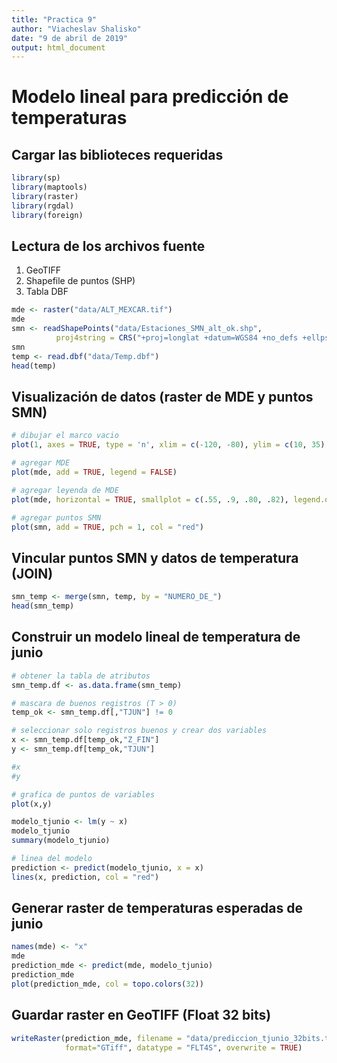 ---
title: "Practica 9"
author: "Viacheslav Shalisko"
date: "9 de abril de 2019"
output: html_document
---

# Modelo lineal para predicción de temperaturas
## Cargar las biblioteces requeridas

```{r}
library(sp)
library(maptools)
library(raster)
library(rgdal)
library(foreign)
```

## Lectura de los archivos fuente
1) GeoTIFF
2) Shapefile de puntos (SHP)
3) Tabla DBF

```{r}
mde <- raster("data/ALT_MEXCAR.tif")
mde
smn <- readShapePoints("data/Estaciones_SMN_alt_ok.shp",
          proj4string = CRS("+proj=longlat +datum=WGS84 +no_defs +ellps=WGS84 +towgs84=0,0,0")                 )
smn
temp <- read.dbf("data/Temp.dbf")
head(temp)
```

## Visualización de datos (raster de MDE y puntos SMN)

```{r}
# dibujar el marco vacio
plot(1, axes = TRUE, type = 'n', xlim = c(-120, -80), ylim = c(10, 35), xlab = "", ylab = "")

# agregar MDE
plot(mde, add = TRUE, legend = FALSE)

# agregar leyenda de MDE
plot(mde, horizontal = TRUE, smallplot = c(.55, .9, .80, .82), legend.only = TRUE) 

# agregar puntos SMN
plot(smn, add = TRUE, pch = 1, col = "red")
```

## Vincular puntos SMN y datos de temperatura (JOIN)

```{r}
smn_temp <- merge(smn, temp, by = "NUMERO_DE_")
head(smn_temp)
```

## Construir un modelo lineal de temperatura de junio

```{r}
# obtener la tabla de atributos
smn_temp.df <- as.data.frame(smn_temp)

# mascara de buenos registros (T > 0)
temp_ok <- smn_temp.df[,"TJUN"] != 0

# seleccionar solo registros buenos y crear dos variables
x <- smn_temp.df[temp_ok,"Z_FIN"]
y <- smn_temp.df[temp_ok,"TJUN"]

#x
#y

# grafica de puntos de variables
plot(x,y)

modelo_tjunio <- lm(y ~ x)
modelo_tjunio
summary(modelo_tjunio)

# linea del modelo
prediction <- predict(modelo_tjunio, x = x)
lines(x, prediction, col = "red")
```

## Generar raster de temperaturas esperadas de junio

```{r}
names(mde) <- "x"
mde
prediction_mde <- predict(mde, modelo_tjunio)
prediction_mde
plot(prediction_mde, col = topo.colors(32))
```

## Guardar raster en GeoTIFF (Float 32 bits)

```{r}
writeRaster(prediction_mde, filename = "data/prediccion_tjunio_32bits.tif", 
            format="GTiff", datatype = "FLT4S", overwrite = TRUE)
    
```